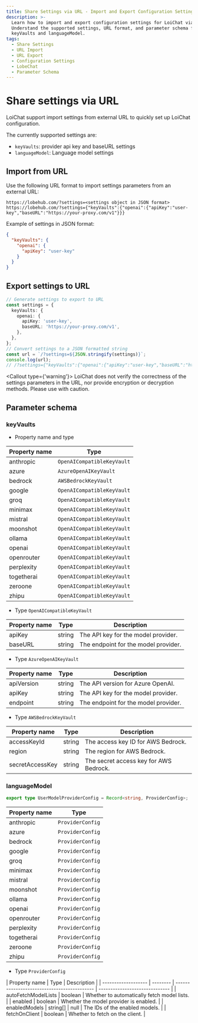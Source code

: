 ```yaml
---
title: Share Settings via URL - Import and Export Configuration Settings
description: >-
  Learn how to import and export configuration settings for LoiChat via URL.
  Understand the supported settings, URL format, and parameter schema for
  keyVaults and languageModel.
tags:
  - Share Settings
  - URL Import
  - URL Export
  - Configuration Settings
  - LobeChat
  - Parameter Schema
---
```


# Share settings via URL

LoiChat support import settings from external URL to quickly set up LoiChat configuration.

The currently supported settings are:

- `keyVaults`: provider api key and baseURL settings
- `languageModel`: Language model settings

## Import from URL

Use the following URL format to import settings parameters from an external URL:

```plaintext
https://lobehub.com/?settings=<settings object in JSON format>
https://lobehub.com/?settings={"keyVaults":{"openai":{"apiKey":"user-key","baseURL":"https://your-proxy.com/v1"}}}
```

Example of settings in JSON format:

```json
{
  "keyVaults": {
    "openai": {
      "apiKey": "user-key"
    }
  }
}
```

## Export settings to URL

```ts
// Generate settings to export to URL
const settings = {
  keyVaults: {
    openai: {
      apiKey: 'user-key',
      baseURL: 'https://your-proxy.com/v1',
    },
  },
};
// Convert settings to a JSON formatted string
const url = `/?settings=${JSON.stringify(settings)}`;
console.log(url);
// /?settings={"keyVaults":{"openai":{"apiKey":"user-key","baseURL":"https://your-proxy.com/v1"}}}
```

<Callout type={'warning'}>
  LoiChat does not verify the correctness of the settings parameters in the URL, nor provide
  encryption or decryption methods. Please use with caution.
</Callout>

## Parameter schema

### keyVaults

- Property name and type

| Property name | Type                       |
| ------------- | -------------------------- |
| anthropic     | `OpenAICompatibleKeyVault` |
| azure         | `AzureOpenAIKeyVault`      |
| bedrock       | `AWSBedrockKeyVault`       |
| google        | `OpenAICompatibleKeyVault` |
| groq          | `OpenAICompatibleKeyVault` |
| minimax       | `OpenAICompatibleKeyVault` |
| mistral       | `OpenAICompatibleKeyVault` |
| moonshot      | `OpenAICompatibleKeyVault` |
| ollama        | `OpenAICompatibleKeyVault` |
| openai        | `OpenAICompatibleKeyVault` |
| openrouter    | `OpenAICompatibleKeyVault` |
| perplexity    | `OpenAICompatibleKeyVault` |
| togetherai    | `OpenAICompatibleKeyVault` |
| zeroone       | `OpenAICompatibleKeyVault` |
| zhipu         | `OpenAICompatibleKeyVault` |

- Type `OpenAICompatibleKeyVault`

| Property name | Type   | Description                          |
| ------------- | ------ | ------------------------------------ |
| apiKey        | string | The API key for the model provider.  |
| baseURL       | string | The endpoint for the model provider. |

- Type `AzureOpenAIKeyVault`

| Property name | Type   | Description                          |
| ------------- | ------ | ------------------------------------ |
| apiVersion    | string | The API version for Azure OpenAI.    |
| apiKey        | string | The API key for the model provider.  |
| endpoint      | string | The endpoint for the model provider. |

- Type `AWSBedrockKeyVault`

| Property name   | Type   | Description                            |
| --------------- | ------ | -------------------------------------- |
| accessKeyId     | string | The access key ID for AWS Bedrock.     |
| region          | string | The region for AWS Bedrock.            |
| secretAccessKey | string | The secret access key for AWS Bedrock. |

### languageModel

```ts
export type UserModelProviderConfig = Record<string, ProviderConfig>;
```

| Property name | Type             |
| ------------- | ---------------- |
| anthropic     | `ProviderConfig` |
| azure         | `ProviderConfig` |
| bedrock       | `ProviderConfig` |
| google        | `ProviderConfig` |
| groq          | `ProviderConfig` |
| minimax       | `ProviderConfig` |
| mistral       | `ProviderConfig` |
| moonshot      | `ProviderConfig` |
| ollama        | `ProviderConfig` |
| openai        | `ProviderConfig` |
| openrouter    | `ProviderConfig` |
| perplexity    | `ProviderConfig` |
| togetherai    | `ProviderConfig` |
| zeroone       | `ProviderConfig` |
| zhipu         | `ProviderConfig` |

- Type `ProviderConfig`

| Property name       | Type     | Description                                 |
| ------------------- | -------- | ------------------------------------------- | ------------------------------ |
| autoFetchModelLists | boolean  | Whether to automatically fetch model lists. |
| enabled             | boolean  | Whether the model provider is enabled.      |
| enabledModels       | string[] | null                                        | The IDs of the enabled models. |
| fetchOnClient       | boolean  | Whether to fetch on the client.             |
